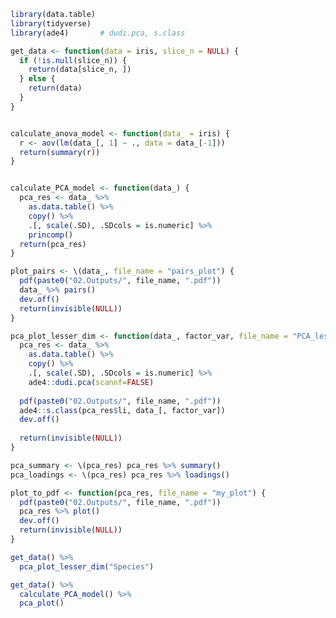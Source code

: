 
```r
library(data.table)
library(tidyverse)
library(ade4)       # dudi.pca, s.class
```


```r
get_data <- function(data = iris, slice_n = NULL) {
  if (!is.null(slice_n)) {
    return(data[slice_n, ])
  } else {
    return(data)
  }
}


calculate_anova_model <- function(data_ = iris) {
  r <- aov(lm(data_[, 1] ~ ., data = data_[-1]))
  return(summary(r))
}


calculate_PCA_model <- function(data_) {
  pca_res <- data_ %>%
    as.data.table() %>%
    copy() %>% 
    .[, scale(.SD), .SDcols = is.numeric] %>% 
    princomp()
  return(pca_res)
}

plot_pairs <- \(data_, file_name = "pairs_plot") {
  pdf(paste0("02.Outputs/", file_name, ".pdf"))
  data_ %>% pairs()
  dev.off()
  return(invisible(NULL))
}

pca_plot_lesser_dim <- function(data_, factor_var, file_name = "PCA_less_dim") {
  pca_res <- data_ %>%
    as.data.table() %>%
    copy() %>% 
    .[, scale(.SD), .SDcols = is.numeric] %>% 
    ade4::dudi.pca(scannf=FALSE)
  
  pdf(paste0("02.Outputs/", file_name, ".pdf"))
  ade4::s.class(pca_res$li, data_[, factor_var])
  dev.off()
  
  return(invisible(NULL))
}
```

```r
pca_summary <- \(pca_res) pca_res %>% summary()
pca_loadings <- \(pca_res) pca_res %>% loadings()

plot_to_pdf <- function(pca_res, file_name = "my_plot") {
  pdf(paste0("02.Outputs/", file_name, ".pdf"))
  pca_res %>% plot()
  dev.off()
  return(invisible(NULL))
}
```

```r
get_data() %>%
  pca_plot_lesser_dim("Species")

get_data() %>% 
  calculate_PCA_model() %>% 
  pca_plot()
```

